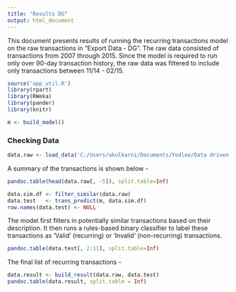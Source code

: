 ```yaml
---
title: "Results DG"
output: html_document
---
```


This document presents results of running the recurring transactions model on the raw transactions in "Export Data - DG". The raw data consisted of transactions from 2007 through 2015. Since the model is required to run only over 90-day transaction history, the raw data was filtered to include only transactions between 11/14 - 02/15.

```r
source('app_util.R')
library(rpart)
library(RWeka)
library(pander)
library(knitr)

m <- build_model()
```

### Checking Data

```r
data.raw <- load_data('C:/Users/akulkarni/Documents/Yodlee/Data driven app/DG/Export Data - DG.csv')
```
A summary of the transactions is shown below - 
```r
pandoc.table(head(data.raw[, -5]), split.table=Inf)
```

```r
data.sim.df <- filter_similar(data.raw)
data.test   <- trans_predict(m, data.sim.df)
row.names(data.test) <- NULL
```

The model first filters in potentially similar transactions based on their description. It then runs a rules-based binary classifier to label these transactions as 'Valid' (recurring) or 'Invalid' (non-recurring) transactions.
```r
pandoc.table(data.test[, 2:11], split.table=Inf)
```
The final list of recurring transactions -
```r
data.result <- build_result(data.raw, data.test)
pandoc.table(data.result, split.table = Inf)
```
